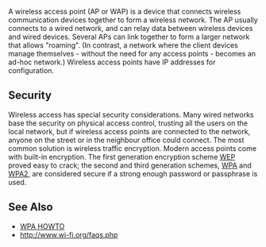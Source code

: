 A wireless access point (AP or WAP) is a device that connects wireless communication devices together to form a wireless network. The AP usually connects to a wired network, and can relay data between wireless devices and wired devices.  Several APs can link together to form a larger network that allows "roaming". (In contrast, a network where the client devices manage themselves - without the need for any access points - becomes an ad-hoc network.) Wireless access points have IP addresses for configuration.

==Security==

Wireless access has special security considerations.  Many wired networks base the security on physical access control, trusting all the users on the local network, but if wireless access points are connected to the network, anyone on the street or in the neighbour office could connect.  The most common solution is wireless traffic encryption. Modern access points come with built-in encryption. The first generation encryption scheme [[Wired Equivalent Privacy|WEP]] proved easy to crack; the second and third generation schemes, [[Wi-Fi Protected Access|WPA]] and [[IEEE 802.11i|WPA2]], are considered secure if a strong enough password or passphrase is used.

==See Also==

* [[WPA HOWTO]]
* http://www.wi-fi.org/faqs.php
